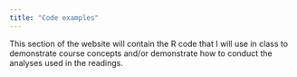 ```yaml
---
title: "Code examples"
---
```


This section of the website will contain the R code that I will use in class to demonstrate course concepts and/or demonstrate how to conduct the analyses used in the readings. 



